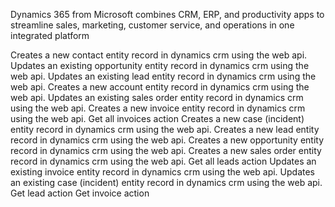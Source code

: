 Dynamics 365 from Microsoft combines CRM, ERP, and productivity apps to streamline sales, marketing, customer service, and operations in one integrated platform

<Accordion title="Create Contact">
Creates a new contact entity record in dynamics crm using the web api.
</Accordion>

<Accordion title="Update Opportunity">
Updates an existing opportunity entity record in dynamics crm using the web api.
</Accordion>

<Accordion title="Update Lead">
Updates an existing lead entity record in dynamics crm using the web api.
</Accordion>

<Accordion title="Create Account">
Creates a new account entity record in dynamics crm using the web api.
</Accordion>

<Accordion title="Update Sales Order">
Updates an existing sales order entity record in dynamics crm using the web api.
</Accordion>

<Accordion title="Create Invoice">
Creates a new invoice entity record in dynamics crm using the web api.
</Accordion>

<Accordion title="Get all invoices action">
Get all invoices action
</Accordion>

<Accordion title="Create Case">
Creates a new case (incident) entity record in dynamics crm using the web api.
</Accordion>

<Accordion title="Create Lead">
Creates a new lead entity record in dynamics crm using the web api.
</Accordion>

<Accordion title="Create Opportunity">
Creates a new opportunity entity record in dynamics crm using the web api.
</Accordion>

<Accordion title="Create Sales Order">
Creates a new sales order entity record in dynamics crm using the web api.
</Accordion>

<Accordion title="Get all leads action">
Get all leads action
</Accordion>

<Accordion title="Update Invoice">
Updates an existing invoice entity record in dynamics crm using the web api.
</Accordion>

<Accordion title="Update Case">
Updates an existing case (incident) entity record in dynamics crm using the web api.
</Accordion>

<Accordion title="Get lead action">
Get lead action
</Accordion>

<Accordion title="Get invoice action">
Get invoice action
</Accordion>

